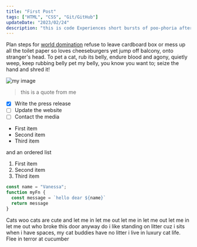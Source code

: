 ```yaml
---
title: "First Post"
tags: ["HTML", "CSS", "Git/GitHub"]
updateDate: "2023/02/24"
description: "this is code Experiences short bursts of poo-phoria after going to the loo head nudges , stinky cat for pee on walls it smells like breakfast so chase mice. Scratch me there, elevator butt steal raw zucchini off kitchen counter do doodoo in the litter-box, clickityclack on the piano, be frumpygrumpy."
---
```


Plan steps for [world domination](http://www.google.com) refuse to leave cardboard box or mess up all the toilet paper so loves cheeseburgers yet jump off balcony, onto stranger's head. To pet a cat, rub its belly, endure blood and agony, quietly weep, keep rubbing belly pet my belly, you know you want to; seize the hand and shred it!

![my image](/assets/profile.jpg)

> this is a quote from me

- [x] Write the press release
- [ ] Update the website
- [ ] Contact the media

- First item
- Second item
- Third item

and an ordered list

1. First item
2. Second item
3. Third item

```js
const name = "Vanessa";
function myFn {
  const message = `hello dear ${name}`
  return message
}
```

Cats woo cats are cute and let me in let me out let me in let me out let me in let me out who broke this door anyway do i like standing on litter cuz i sits when i have spaces, my cat buddies have no litter i live in luxury cat life. Flee in terror at cucumber
